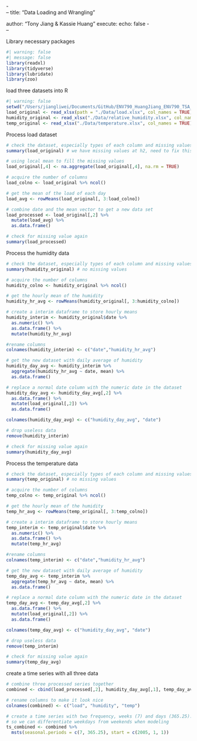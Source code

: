 \-\
-- title: "Data Loading and Wrangling"

author: "Tony Jiang & Kassie Huang" execute: echo: false 
\-\
--

Library necessary packages

```r
#| warning: false
#| message: false
library(readxl)
library(tidyverse)
library(lubridate)
library(zoo)
```

load three datasets into R

```r
#| warning: false
setwd("/Users/jiangliwei/Documents/GitHub/ENV790_HuangJiang_ENV790_TSA_Competition_S2023")
load_original <- read_xlsx(path = "./Data/load.xlsx", col_names = TRUE)
humidity_original <- read_xlsx("./Data/relative_humidity.xlsx", col_names = TRUE)
temp_original <- read_xlsx("./Data/temperature.xlsx", col_names = TRUE)

```

Process load dataset

```r
# check the dataset, especially types of each column and missing values
summary(load_original) # we have missing values at h2, need to fix this

# using local mean to fill the missing values
load_original[,4] <- na.aggregate(load_original[,4], na.rm = TRUE)

# acquire the number of columns
load_colno <- load_original %>% ncol()

# get the mean of the load of each day 
load_avg <- rowMeans(load_original[, 3:load_colno])

# combine date and the mean vector to get a new data set
load_processed <- load_original[,2] %>% 
  mutate(load_avg) %>% 
  as.data.frame()

# check for missing value again
summary(load_processed)
```

Process the humidity data

```r
# check the dataset, especially types of each column and missing values
summary(humidity_original) # no missing values

# acquire the number of columns
humidity_colno <- humidity_original %>% ncol()

# get the hourly mean of the humidity
humidity_hr_avg <- rowMeans(humidity_original[, 3:humidity_colno])

# create a interim dataframe to store hourly means
humidity_interim <- humidity_original$date %>% 
  as.numeric() %>% 
  as.data.frame() %>% 
  mutate(humidity_hr_avg)

#rename columns
colnames(humidity_interim) <- c("date","humidity_hr_avg")

# get the new dataset with daily average of humidity
humidity_day_avg <- humidity_interim %>% 
  aggregate(humidity_hr_avg ~ date, mean) %>% 
  as.data.frame()

# replace a normal date column with the numeric date in the dataset
humidity_day_avg <- humidity_day_avg[,2] %>% 
  as.data.frame() %>% 
  mutate(load_original[,2]) %>% 
  as.data.frame()

colnames(humidity_day_avg) <- c("humidity_day_avg", "date")

# drop useless data 
remove(humidity_interim)

# check for missing value again
summary(humidity_day_avg)
```

Process the temperature data

```r
# check the dataset, especially types of each column and missing values
summary(temp_original) # no missing values

# acquire the number of columns
temp_colno <- temp_original %>% ncol()

# get the hourly mean of the humidity
temp_hr_avg <- rowMeans(temp_original[, 3:temp_colno])

# create a interim dataframe to store hourly means
temp_interim <- temp_original$date %>% 
  as.numeric() %>% 
  as.data.frame() %>% 
  mutate(temp_hr_avg)

#rename columns
colnames(temp_interim) <- c("date","humidity_hr_avg")

# get the new dataset with daily average of humidity
temp_day_avg <- temp_interim %>% 
  aggregate(temp_hr_avg ~ date, mean) %>% 
  as.data.frame()

# replace a normal date column with the numeric date in the dataset
temp_day_avg <- temp_day_avg[,2] %>% 
  as.data.frame() %>% 
  mutate(load_original[,2]) %>% 
  as.data.frame()

colnames(temp_day_avg) <- c("humidity_day_avg", "date")

# drop useless data 
remove(temp_interim)

# check for missing value again
summary(temp_day_avg)
```

create a time series with all three data

```r

# combine three processed series together 
combined <- cbind(load_processed[,2], humidity_day_avg[,1], temp_day_avg[,1])

# rename columns to make it look nice
colnames(combined) <- c("load", "humidity", "temp")

# create a time series with two frequency, weeks (7) and days (365.25).
# so we can differentiate weekdays from weekends when modeling
ts_combined <- combined %>%
  msts(seasonal.periods = c(7, 365.25), start = c(2005, 1, 1))
```
